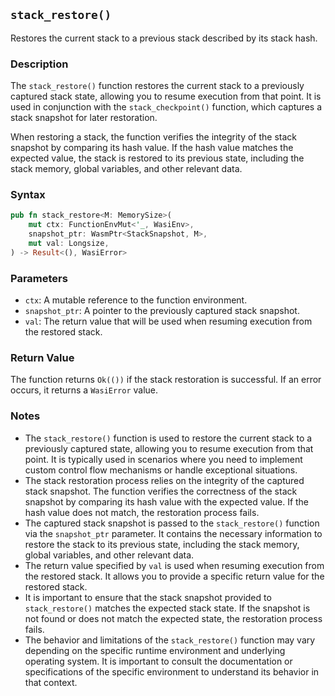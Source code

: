 ## `stack_restore()`

Restores the current stack to a previous stack described by its stack hash.

### Description

The `stack_restore()` function restores the current stack to a previously captured stack state, allowing you to resume execution from that point. It is used in conjunction with the `stack_checkpoint()` function, which captures a stack snapshot for later restoration.

When restoring a stack, the function verifies the integrity of the stack snapshot by comparing its hash value. If the hash value matches the expected value, the stack is restored to its previous state, including the stack memory, global variables, and other relevant data.

### Syntax

```rust
pub fn stack_restore<M: MemorySize>(
    mut ctx: FunctionEnvMut<'_, WasiEnv>,
    snapshot_ptr: WasmPtr<StackSnapshot, M>,
    mut val: Longsize,
) -> Result<(), WasiError>
```

### Parameters

- `ctx`: A mutable reference to the function environment.
- `snapshot_ptr`: A pointer to the previously captured stack snapshot.
- `val`: The return value that will be used when resuming execution from the restored stack.

### Return Value

The function returns `Ok(())` if the stack restoration is successful. If an error occurs, it returns a `WasiError` value.

### Notes

- The `stack_restore()` function is used to restore the current stack to a previously captured state, allowing you to resume execution from that point. It is typically used in scenarios where you need to implement custom control flow mechanisms or handle exceptional situations.
- The stack restoration process relies on the integrity of the captured stack snapshot. The function verifies the correctness of the stack snapshot by comparing its hash value with the expected value. If the hash value does not match, the restoration process fails.
- The captured stack snapshot is passed to the `stack_restore()` function via the `snapshot_ptr` parameter. It contains the necessary information to restore the stack to its previous state, including the stack memory, global variables, and other relevant data.
- The return value specified by `val` is used when resuming execution from the restored stack. It allows you to provide a specific return value for the restored stack.
- It is important to ensure that the stack snapshot provided to `stack_restore()` matches the expected stack state. If the snapshot is not found or does not match the expected state, the restoration process fails.
- The behavior and limitations of the `stack_restore()` function may vary depending on the specific runtime environment and underlying operating system. It is important to consult the documentation or specifications of the specific environment to understand its behavior in that context.
